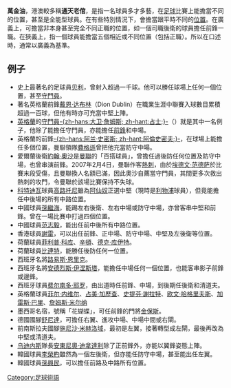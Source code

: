 {{Unreferenced |time=2008-09-30T09:30:16+00:00 }}

{{noteTA
|G1=足球
|G2=英超
|G3=UEFA
}}
'''萬金油'''，港澳較多稱'''通天老倌'''，是指一名球員多才多藝，在[[足球|足球]]比賽上能擔當不同的位置，甚至是全能型球員。在有些特別情況下，會擔當跟平時不同的[[足球位置|位置]]。在廣義上，可擔當非本身甚至完全不同正職的位置，如一個司職後衛的球員擔任前鋒一職。在狹義上，指一個球員能擔當五個相近或不同位置（包括正職）。所以在口述時，通常以廣義為基準。

== 例子 ==
*史上最著名的足球員[[比利|贝利]]，曾射入超過一千球。他可以勝任球場上任何一個位置，甚至[[守門員|守門員]]。
*著名英格蘭前鋒[[戴恩·达布林|戴恩·达布林]]（Dion Dublin）在職業生涯中聯賽入球數目累積超過一百球，但他有時亦可充當中堅上陣。
*[[英格蘭|英格蘭]]的[[足球位置|守門員]][[大卫·詹姆斯|-{zh-hans:大卫·詹姆斯; zh-hant:占士;}-]]（{{lang|en|David James}}）就是其中一名例子，他除了能擔任守門員，亦能擔任[[足球位置|前鋒]]和中場。
*英格蘭的前鋒[[阿兰·史密斯|-{zh-hans:阿兰·史密斯; zh-hant:阿倫史密夫;}-]]，在球場上能擔任多個位置，曼聯領隊[[費格遜|費格遜]]曾把他充當防守中場。
*愛爾蘭後衛[[約翰·奧沙|約翰·奧沙]]是[[曼聯|曼聯]]的「百搭球員」，曾擔任過後防任何位置及防守中場，也曾串演前鋒。2007年2月4日，曼聯作客[[熱刺|熱刺]]，由於[[埃德文·范德萨|埃德文·范德萨]]於比賽末段受傷，且曼聯換人名額已滿，因此奧沙自薦當守門員，其間更多次救出熱刺的攻門，令曼聯於該場比賽保持不失球。
*[[科特迪瓦|科特迪瓦]]球員[[高路托尼|高路托尼]]雖為[[阿仙奴|阿仙奴]]正選中堅（現時是[[利物浦足球俱乐部|利物浦]]球員），但竟能擔任中後場的所有中路位置。
*中國球員[[孫繼海|孫繼海]]，能踢左右後衛、左右中場或防守中場，亦曾客串中堅和前鋒。曾在一場比賽中打過四個位置。
*中國球員[[范志毅|范志毅]]，能出任前中後所有中路位置。
*香港球員[[謝雷|謝雷]]，可以出任前鋒、正中場、防守中場、中堅及左後衛等位置。
*荷蘭球員[[菲利普·科库|菲利普·科库]]、[[勃杜安·岑登|辛頓]]、[[德克·库伊特|德克·库伊特]]。
*荷蘭球員[[戴利·布林德|比連特]]，能勝任後防任何一位置。
*西班牙名將[[路易斯·恩里克|路易斯·恩里克]]。
*西班牙名將[[安德烈斯·伊涅斯塔|安德烈斯·伊涅斯塔]]，能擔任中場任何一個位置，也能客串影子前鋒或邊鋒。
*西班牙球員[[费尔南多·耶罗|费尔南多·耶罗]]，由出道時任前鋒、中場，到後期任後衛和清道夫。
*英格蘭球員[[菲尔·内维尔|菲尔·内维尔]]、[[占美·加歷查|占美·加歷查]]、[[史提芬·謝拉特|史提芬·謝拉特]]、[[欧文·哈格里夫斯|欧文·哈格里夫斯]]、[[加雷斯·巴里|加雷斯·巴里]]、[[詹姆斯·米尔纳|詹姆斯·米尔纳]]
*墨西哥名宿，號稱「花蝴蝶」，可任前鋒的門將[[金保斯|金保斯]]。
*德國國腳[[舒尼達|舒尼達]]，可擔任右翼、進攻中場、中場中間或右閘。
*前南斯拉夫國腳[[施尼沙·米赫洛域|施尼沙·米赫洛域]]，最初是左翼，接著轉型成左閘，最後再改為中堅或清道夫。
*[[乌迪内斯足球俱乐部|乌迪内斯]]隊長[[安東尼奧·迪拿達利|安東尼奧·迪拿達利]]除了正前鋒外，亦能以翼鋒姿態上陣。
*韓國球員[[李榮杓|李榮杓]]雖然為一個左後衛，但亦能任防守中場，甚至能出任左翼。
*韓國球員[[孫興民|孫興民]]，可以擔任前路及中路所有位置。

[[Category:足球術語|Category:足球術語]]